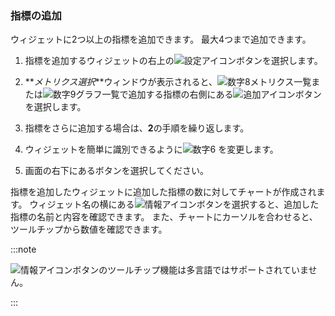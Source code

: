 ### 指標の追加

ウィジェットに2つ以上の指標を追加できます。 最大4つまで追加できます。

1. 指標を追加するウィジェットの右上の![設定アイコン](/img/ico-setting.svg)ボタンを選択します。

2. **_メトリクス選択_**ウィンドウが表示されると、![数字8](/img/number-08.png)メトリクス一覧または![数字9](/img/ic-number-09.svg)グラフ一覧で追加する指標の右側にある![追加アイコン](/img/ico-add.svg)ボタンを選択します。

3. 指標をさらに追加する場合は、**2**の手順を繰り返します。

4. ウィジェットを簡単に識別できるように![数字6](/img/number-06.png) <Cmdname sid="title" className="uitext" />を変更します。

5. 画面の右下にある<Cmdname sid="save" className="uitext" />ボタンを選択してください。

指標を追加したウィジェットに追加した指標の数に対してチャートが作成されます。 ウィジェット名の横にある![情報アイコン](/img/ic-info-circle.svg)ボタンを選択すると、追加した指標の名前と内容を確認できます。 また、チャートにカーソルを合わせると、ツールチップから数値を確認できます。

:::note

![情報アイコン](/img/ic-info-circle.svg)ボタンのツールチップ機能は多言語ではサポートされていません。

:::
